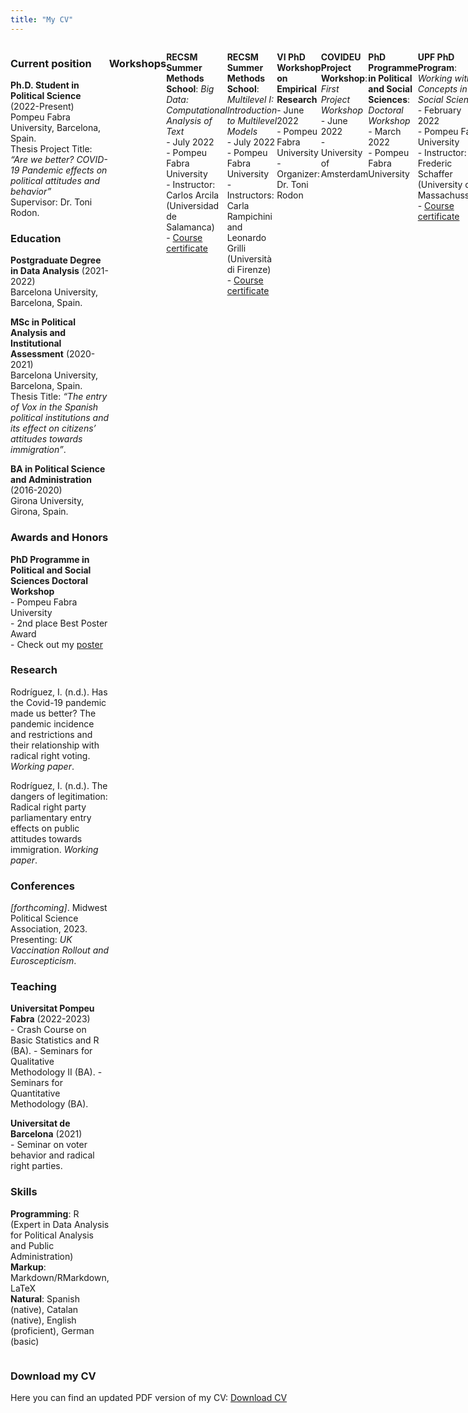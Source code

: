 ```yaml
---
title: "My CV"
---
```


::: {style="display: flex;"}
<div>

### Current position

**Ph.D. Student in Political Science** (2022-Present) <br> Pompeu Fabra University, Barcelona, Spain. <br> Thesis Project Title: *"Are we better? COVID-19 Pandemic effects on political attitudes and behavior"* <br> Supervisor: Dr. Toni Rodon.

### Education

**Postgraduate Degree in Data Analysis** (2021-2022) <br> Barcelona University, Barcelona, Spain.

**MSc in Political Analysis and Institutional Assessment** (2020-2021) <br> Barcelona University, Barcelona, Spain. <br> Thesis Title: *"The entry of Vox in the Spanish political institutions and its effect on citizens' attitudes towards immigration"*.

**BA in Political Science and Administration** (2016-2020) <br> Girona University, Girona, Spain.

### Awards and Honors

**PhD Programme in Political and Social Sciences Doctoral Workshop** <br> - Pompeu Fabra University <br> - 2nd place Best Poster Award <br> - Check out my <a href="IreneRodriguez_Poster_PhDWorkshop.pdf#" class="download" title="poster">poster</a>

### Research

Rodríguez, I. (n.d.). Has the Covid-19 pandemic made us better? The pandemic incidence and restrictions and their relationship with radical right voting. *Working paper*.

Rodríguez, I. (n.d.). The dangers of legitimation: Radical right party parliamentary entry effects on public attitudes towards immigration. *Working paper*.

### Conferences

*[forthcoming]*. Midwest Political Science Association, 2023. <br> Presenting: *UK Vaccination Rollout and Euroscepticism*.

### Teaching

**Universitat Pompeu Fabra** (2022-2023) <br>
- Crash Course on Basic Statistics and R (BA).
- Seminars for Qualitative Methodology II (BA).
- Seminars for Quantitative Methodology (BA).

**Universitat de Barcelona** (2021) <br>
- Seminar on voter behavior and radical right parties.

### Skills

**Programming**: R (Expert in Data Analysis for Political Analysis and Public Administration) <br> **Markup**: Markdown/RMarkdown, LaTeX <br> **Natural**: Spanish (native), Catalan (native), English (proficient), German (basic)

</div>

<div>

### Workshops

**RECSM Summer Methods School**: *Big Data: Computational Analysis of Text* <br> - July 2022 <br> - Pompeu Fabra University <br> - Instructor: Carlos Arcila (Universidad de Salamanca) <br> - <a href="BigData_Certificate.pdf#" class="download" title="Course certificate">Course certificate</a>

**RECSM Summer Methods School**: *Multilevel I: Introduction to Multilevel Models* <br> - July 2022 <br> - Pompeu Fabra University <br> - Instructors: Carla Rampichini and Leonardo Grilli (Università di Firenze) <br> - <a href="MultilevelI_Certificate.pdf#" class="download" title="Course certificate">Course certificate</a>

**VI PhD Workshop on Empirical Research** <br> - June 2022 <br> - Pompeu Fabra University <br> - Organizer: Dr. Toni Rodon

**COVIDEU Project Workshop**: *First Project Workshop* <br> - June 2022 <br> - University of Amsterdam

**PhD Programme in Political and Social Sciences**: *Doctoral Workshop* <br> - March 2022 <br> - Pompeu Fabra University

**UPF PhD Program**: *Working with Concepts in the Social Sciences* <br> - February 2022 <br> - Pompeu Fabra University <br> - Instructor: Frederic Schaffer (University of Massachussets) <br> - <a href="Concepts_Certificate.pdf#" class="download" title="Course certificate">Course certificate</a>

</div>
:::

### Download my CV

Here you can find an updated PDF version of my CV: <a href="Irene_RodriguezLopez_CV.pdf#" class="download" title="Download CV as PDF">Download CV</a>
